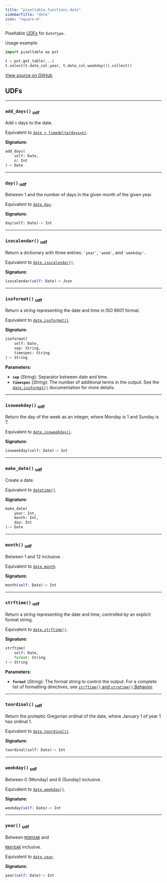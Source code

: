 ```yaml
---
title: "pixeltable.functions.date"
sidebarTitle: "date"
icon: "square-m"
---
```


Pixeltable [UDFs](https://pixeltable.readme.io/docs/user-defined-functions-udfs) for `DateType`.

Usage example:

``` python
import pixeltable as pxt

t = pxt.get_table(...)
t.select(t.date_col.year, t.date_col.weekday()).collect()
```


<a href="https://github.com/pixeltable/pixeltable/blob/v0.4/pixeltable/functions/date.py#L0" target="_blank">View source on GitHub</a>

## UDFs


---

### `add_days()` <sub>udf</sub>

Add `n` days to the date.


Equivalent to [`date + timedelta(days=n)`](https://docs.python.org/3/library/datetime.html#datetime.timedelta).


**Signature:**

```python
add_days(
    self: Date,
    n: Int
)-> Date
```


---

### `day()` <sub>udf</sub>

Between 1 and the number of days in the given month of the given year.


Equivalent to [`date.day`](https://docs.python.org/3/library/datetime.html#datetime.date.day).


**Signature:**

```python
day(self: Date)-> Int
```


---

### `isocalendar()` <sub>udf</sub>

Return a dictionary with three entries: `'year'`, `'week'`, and `'weekday'`.


Equivalent to [`date.isocalendar()`](https://docs.python.org/3/library/datetime.html#datetime.date.isocalendar).


**Signature:**

```python
isocalendar(self: Date)-> Json
```


---

### `isoformat()` <sub>udf</sub>

Return a string representing the date and time in ISO 8601 format.


Equivalent to [`date.isoformat()`](https://docs.python.org/3/library/datetime.html#datetime.date.isoformat).


**Signature:**

```python
isoformat(
    self: Date,
    sep: String,
    timespec: String
)-> String
```

**Parameters:**

- **`sep`** (*String*): Separator between date and time.
- **`timespec`** (*String*): The number of additional terms in the output. See the [`date.isoformat()`](https://docs.python.org/3/library/datetime.html#datetime.date.isoformat) documentation for more details.


---

### `isoweekday()` <sub>udf</sub>

Return the day of the week as an integer, where Monday is 1 and Sunday is 7.


Equivalent to [`date.isoweekday()`](https://docs.python.org/3/library/datetime.html#datetime.date.isoweekday).


**Signature:**

```python
isoweekday(self: Date)-> Int
```


---

### `make_date()` <sub>udf</sub>

Create a date.


Equivalent to [`datetime()`](https://docs.python.org/3/library/datetime.html#datetime.date).


**Signature:**

```python
make_date(
    year: Int,
    month: Int,
    day: Int
)-> Date
```


---

### `month()` <sub>udf</sub>

Between 1 and 12 inclusive.


Equivalent to [`date.month`](https://docs.python.org/3/library/datetime.html#datetime.date.month).


**Signature:**

```python
month(self: Date)-> Int
```


---

### `strftime()` <sub>udf</sub>

Return a string representing the date and time, controlled by an explicit format string.


Equivalent to [`date.strftime()`](https://docs.python.org/3/library/datetime.html#datetime.date.strftime).


**Signature:**

```python
strftime(
    self: Date,
    format: String
)-> String
```

**Parameters:**

- **`format`** (*String*): The format string to control the output. For a complete list of formatting directives, see [`strftime()` and `strptime()` Behavior](https://docs.python.org/3/library/datetime.html#strftime-and-strptime-behavior).


---

### `toordinal()` <sub>udf</sub>

Return the proleptic Gregorian ordinal of the date, where January 1 of year 1 has ordinal 1.


Equivalent to [`date.toordinal()`](https://docs.python.org/3/library/datetime.html#datetime.date.toordinal).


**Signature:**

```python
toordinal(self: Date)-> Int
```


---

### `weekday()` <sub>udf</sub>

Between 0 (Monday) and 6 (Sunday) inclusive.


Equivalent to [`date.weekday()`](https://docs.python.org/3/library/datetime.html#datetime.date.weekday).


**Signature:**

```python
weekday(self: Date)-> Int
```


---

### `year()` <sub>udf</sub>

Between [`MINYEAR`](https://docs.python.org/3/library/datetime.html#datetime.MINYEAR) and


[`MAXYEAR`](https://docs.python.org/3/library/datetime.html#datetime.MAXYEAR) inclusive.

Equivalent to [`date.year`](https://docs.python.org/3/library/datetime.html#datetime.date.year).


**Signature:**

```python
year(self: Date)-> Int
```


